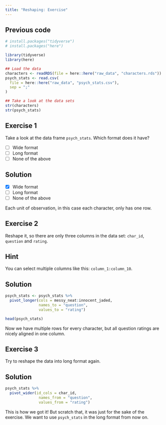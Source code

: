 ```yaml
---
title: "Reshaping: Exercise"
---
```


::: {.callout-caution icon="false" collapse="true"}
## Previous code

```r
# install.packages("tidyverse")
# install.packages("here")

library(tidyverse)
library(here)

## Load the data
characters <- readRDS(file = here::here("raw_data", "characters.rds"))
psych_stats <- read.csv(
  file = here::here("raw_data", "psych_stats.csv"),
  sep = ";"
)

## Take a look at the data sets
str(characters)
str(psych_stats)
```
:::

## Exercise 1

Take a look at the data frame `psych_stats`. Which format does it have?

-   [ ] Wide format
-   [ ] Long format
-   [ ] None of the above

::: {.callout-caution collapse="true"}
## Solution

-   [x] Wide format
-   [ ] Long format
-   [ ] None of the above

Each unit of observation, in this case each character, only has one row.
:::

## Exercise 2

Reshape it, so there are only three columns in the data set: `char_id`, `question` and `rating`.

::: {.callout-tip collapse="true"}
## Hint

You can select multiple columns like this: `column_1:column_10`.
:::

::: {.callout-caution collapse="true"}
## Solution

```r
psych_stats <- psych_stats %>%
  pivot_longer(cols = messy_neat:innocent_jaded, 
               names_to = "question", 
               values_to = "rating")

head(psych_stats)

```

Now we have multiple rows for every character, but all question ratings are nicely aligned in one column.
:::

## Exercise 3

Try to reshape the data into long format again.

::: {.callout-caution collapse="true"}
## Solution

```r
psych_stats %>%
  pivot_wider(id_cols = char_id, 
               names_from = "question", 
               values_from = "rating")

```

This is how we got it! But scratch that, it was just for the sake of the exercise. We want to use `psych_stats` in the long format from now on.
:::
